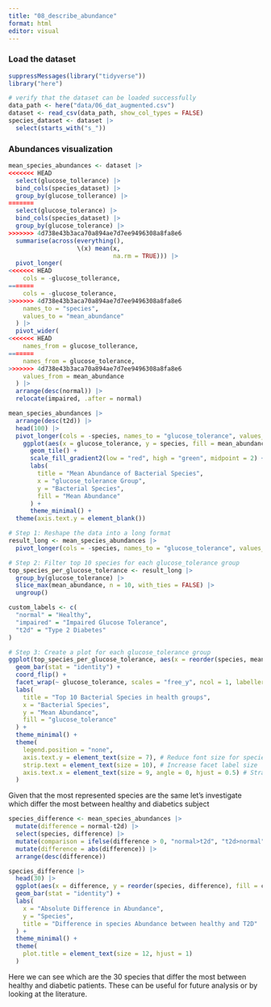 ```yaml
---
title: "08_describe_abundance"
format: html
editor: visual
---
```


### Load the dataset

```r
suppressMessages(library("tidyverse"))
library("here")
```

```r
# verify that the dataset can be loaded successfully
data_path <- here("data/06_dat_augmented.csv")
dataset <- read_csv(data_path, show_col_types = FALSE)
species_dataset <- dataset |> 
  select(starts_with("s_"))
```

### Abundances visualization

```r
mean_species_abundances <- dataset |> 
<<<<<<< HEAD
  select(glucose_tollerance) |> 
  bind_cols(species_dataset) |> 
  group_by(glucose_tollerance) |> 
=======
  select(glucose_tolerance) |> 
  bind_cols(species_dataset) |> 
  group_by(glucose_tolerance) |> 
>>>>>>> 4d738e43b3aca70a894ae7d7ee9496308a8fa8e6
  summarise(across(everything(),
                   \(x) mean(x,
                             na.rm = TRUE))) |>
  pivot_longer(
<<<<<<< HEAD
    cols = -glucose_tollerance,
=======
    cols = -glucose_tolerance,
>>>>>>> 4d738e43b3aca70a894ae7d7ee9496308a8fa8e6
    names_to = "species", 
    values_to = "mean_abundance"
  ) |> 
  pivot_wider(
<<<<<<< HEAD
    names_from = glucose_tollerance,
=======
    names_from = glucose_tolerance,
>>>>>>> 4d738e43b3aca70a894ae7d7ee9496308a8fa8e6
    values_from = mean_abundance
  ) |> 
  arrange(desc(normal)) |> 
  relocate(impaired, .after = normal)
```

```r
mean_species_abundances |> 
  arrange(desc(t2d)) |>
  head(100) |> 
  pivot_longer(cols = -species, names_to = "glucose_tolerance", values_to = "mean_abundance") |> 
    ggplot(aes(x = glucose_tolerance, y = species, fill = mean_abundance)) +
      geom_tile() +
      scale_fill_gradient2(low = "red", high = "green", midpoint = 2) + 
      labs(
        title = "Mean Abundance of Bacterial Species",
        x = "glucose_tolerance Group",
        y = "Bacterial Species",
        fill = "Mean Abundance"
      ) +
      theme_minimal() +
  theme(axis.text.y = element_blank())
```

```r
# Step 1: Reshape the data into a long format
result_long <- mean_species_abundances |> 
  pivot_longer(cols = -species, names_to = "glucose_tolerance", values_to = "mean_abundance")

# Step 2: Filter top 10 species for each glucose_tolerance group
top_species_per_glucose_tolerance <- result_long |> 
  group_by(glucose_tolerance) |> 
  slice_max(mean_abundance, n = 10, with_ties = FALSE) |> 
  ungroup()

custom_labels <- c(
  "normal" = "Healthy",
  "impaired" = "Impaired Glucose Tolerance",
  "t2d" = "Type 2 Diabetes"
)

# Step 3: Create a plot for each glucose_tolerance group
ggplot(top_species_per_glucose_tolerance, aes(x = reorder(species, mean_abundance), y = mean_abundance, fill = glucose_tolerance)) +
  geom_bar(stat = "identity") +
  coord_flip() +
  facet_wrap(~ glucose_tolerance, scales = "free_y", ncol = 1, labeller = labeller(glucose_tolerance = custom_labels)) +  
  labs(
    title = "Top 10 Bacterial Species in health groups",
    x = "Bacterial Species",
    y = "Mean Abundance",
    fill = "glucose_tolerance"
  ) +
  theme_minimal() +
  theme(
    legend.position = "none",
    axis.text.y = element_text(size = 7), # Reduce font size for species names
    strip.text = element_text(size = 10), # Increase facet label size
    axis.text.x = element_text(size = 9, angle = 0, hjust = 0.5) # Straighten x-axis values
  )


```

Given that the most represented species are the same let's investigate which differ the most between healthy and diabetics subject

```r
species_difference <- mean_species_abundances |> 
  mutate(difference = normal-t2d) |> 
  select(species, difference) |> 
  mutate(comparison = ifelse(difference > 0, "normal>t2d", "t2d>normal")) |> 
  mutate(difference = abs(difference)) |> 
  arrange(desc(difference))
```

```r
species_difference |> 
  head(30) |> 
  ggplot(aes(x = difference, y = reorder(species, difference), fill = comparison)) + 
  geom_bar(stat = "identity") + 
  labs(
    x = "Absolute Difference in Abundance",
    y = "Species",
    title = "Difference in species Abundance between healthy and T2D"
  ) +
  theme_minimal() +
  theme(
    plot.title = element_text(size = 12, hjust = 1)
  )
```

Here we can see which are the 30 species that differ the most between healthy and diabetic patients. These can be useful for future analysis or by looking at the literature.
